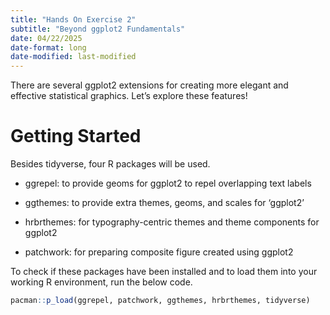 ```yaml
---
title: "Hands On Exercise 2"
subtitle: "Beyond ggplot2 Fundamentals"
date: 04/22/2025
date-format: long
date-modified: last-modified
---
```


There are several ggplot2 extensions for creating more elegant and effective statistical graphics. Let's explore these features!

# Getting Started

Besides tidyverse, four R packages will be used.

-   ggrepel: to provide geoms for ggplot2 to repel overlapping text labels

-   ggthemes: to provide extra themes, geoms, and scales for ‘ggplot2’

-   hrbrthemes: for typography-centric themes and theme components for ggplot2

-   patchwork: for preparing composite figure created using ggplot2

To check if these packages have been installed and to load them into your working R environment, run the below code.

```r
pacman::p_load(ggrepel, patchwork, ggthemes, hrbrthemes, tidyverse)
```
